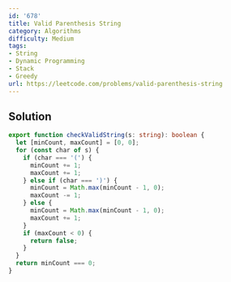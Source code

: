 ```yaml
---
id: '678'
title: Valid Parenthesis String
category: Algorithms
difficulty: Medium
tags:
- String
- Dynamic Programming
- Stack
- Greedy
url: https://leetcode.com/problems/valid-parenthesis-string
---
```


## Solution

```typescript filename="solution.ts" copy
export function checkValidString(s: string): boolean {
  let [minCount, maxCount] = [0, 0];
  for (const char of s) {
    if (char === '(') {
      minCount += 1;
      maxCount += 1;
    } else if (char === ')') {
      minCount = Math.max(minCount - 1, 0);
      maxCount -= 1;
    } else {
      minCount = Math.max(minCount - 1, 0);
      maxCount += 1;
    }
    if (maxCount < 0) {
      return false;
    }
  }
  return minCount === 0;
}
```

